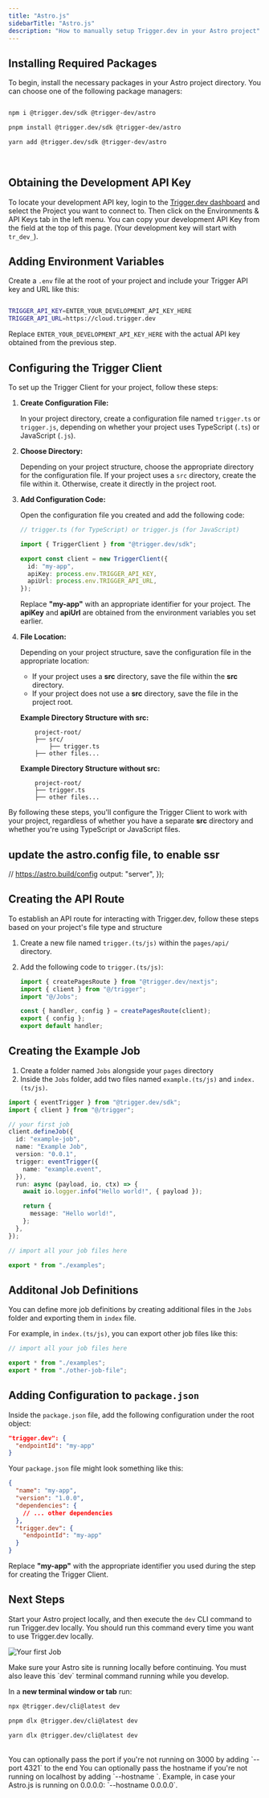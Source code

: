 ```yaml
---
title: "Astro.js"
sidebarTitle: "Astro.js"
description: "How to manually setup Trigger.dev in your Astro project"
---
```


## Installing Required Packages

To begin, install the necessary packages in your Astro project directory. You can choose one of the following package managers:

<CodeGroup>

```bash npm

npm i @trigger.dev/sdk @trigger-dev/astro

```

```bash pnpm
pnpm install @trigger.dev/sdk @trigger-dev/astro

```

```bash yarn
yarn add @trigger.dev/sdk @trigger-dev/astro

```

</CodeGroup>

<br />


## Obtaining the Development API Key

To locate your development API key, login to the [Trigger.dev
dashboard](https://cloud.trigger.dev) and select the Project you want to
connect to. Then click on the Environments & API Keys tab in the left menu.
You can copy your development API Key from the field at the top of this page.
(Your development key will start with `tr_dev_`).

## Adding Environment Variables

Create a `.env` file at the root of your project and include your Trigger API key and URL like this:

```bash

TRIGGER_API_KEY=ENTER_YOUR_DEVELOPMENT_API_KEY_HERE
TRIGGER_API_URL=https://cloud.trigger.dev

```

Replace `ENTER_YOUR_DEVELOPMENT_API_KEY_HERE` with the actual API key obtained from the previous step.

## Configuring the Trigger Client

To set up the Trigger Client for your project, follow these steps:

1. **Create Configuration File:**

   In your project directory, create a configuration file named `trigger.ts` or `trigger.js`, depending on whether your project uses TypeScript (`.ts`) or JavaScript (`.js`).

2. **Choose Directory:**

   Depending on your project structure, choose the appropriate directory for the configuration file. If your project uses a `src` directory, create the file within it. Otherwise, create it directly in the project root.

3. **Add Configuration Code:**

   Open the configuration file you created and add the following code:

   ```typescript
   // trigger.ts (for TypeScript) or trigger.js (for JavaScript)

   import { TriggerClient } from "@trigger.dev/sdk";

   export const client = new TriggerClient({
     id: "my-app",
     apiKey: process.env.TRIGGER_API_KEY,
     apiUrl: process.env.TRIGGER_API_URL,
   });
   ```

   Replace **"my-app"** with an appropriate identifier for your project. The **apiKey** and **apiUrl** are obtained from the environment variables you set earlier.

4. **File Location:**

   Depending on your project structure, save the configuration file in the appropriate location:

   - If your project uses a **src** directory, save the file within the **src** directory.
   - If your project does not use a **src** directory, save the file in the project root.

   **Example Directory Structure with src:**

   ```
       project-root/
       ├── src/
           ├── trigger.ts
       ├── other files...
   ```

   **Example Directory Structure without src:**

   ```
       project-root/
       ├── trigger.ts
       ├── other files...
   ```

By following these steps, you'll configure the Trigger Client to work with your project, regardless of whether you have a separate **src** directory and whether you're using TypeScript or JavaScript files.


## update the astro.config file, to enable ssr


// https://astro.build/config
  output: "server",
});

## Creating the API Route

To establish an API route for interacting with Trigger.dev, follow these steps based on your project's file type and structure

1. Create a new file named `trigger.(ts/js)` within the `pages/api/` directory.
2. Add the following code to `trigger.(ts/js)`:

    ```typescript
    import { createPagesRoute } from "@trigger.dev/nextjs";
    import { client } from "@/trigger";
    import "@/Jobs";

    const { handler, config } = createPagesRoute(client);
    export { config };
    export default handler;
    ```



## Creating the Example Job

1. Create a folder named `Jobs` alongside your `pages` directory
2. Inside the `Jobs` folder, add two files named `example.(ts/js)` and `index.(ts/js)`.

<CodeGroup>

```typescript example.(ts/js)
import { eventTrigger } from "@trigger.dev/sdk";
import { client } from "@/trigger";

// your first job
client.defineJob({
  id: "example-job",
  name: "Example Job",
  version: "0.0.1",
  trigger: eventTrigger({
    name: "example.event",
  }),
  run: async (payload, io, ctx) => {
    await io.logger.info("Hello world!", { payload });

    return {
      message: "Hello world!",
    };
  },
});
```

```typescript index.ts/index.(ts/js)
// import all your job files here

export * from "./examples";
```

</CodeGroup>

## Additonal Job Definitions

You can define more job definitions by creating additional files in the `Jobs` folder and exporting them in `index` file.

For example, in `index.(ts/js)`, you can export other job files like this:

```typescript
// import all your job files here

export * from "./examples";
export * from "./other-job-file";
```

## Adding Configuration to `package.json`

Inside the `package.json` file, add the following configuration under the root object:

```json
"trigger.dev": {
  "endpointId": "my-app"
}
```

Your `package.json` file might look something like this:

```json
{
  "name": "my-app",
  "version": "1.0.0",
  "dependencies": {
    // ... other dependencies
  },
  "trigger.dev": {
    "endpointId": "my-app"
  }
}
```

Replace **"my-app"** with the appropriate identifier you used during the step for creating the Trigger Client.

## Next Steps

Start your Astro project locally, and then execute the `dev` CLI command to run Trigger.dev locally. You should run this command every time you want to use Trigger.dev locally.

![Your first Job](/images/cli-dev.gif)

<Warning>
  Make sure your Astro site is running locally before continuing. You must also leave this `dev`
  terminal command running while you develop.
</Warning>

In a **new terminal window or tab** run:

<CodeGroup>

```bash npm
npx @trigger.dev/cli@latest dev
```

```bash pnpm
pnpm dlx @trigger.dev/cli@latest dev
```

```bash yarn
yarn dlx @trigger.dev/cli@latest dev
```

</CodeGroup>
<br />
<Note>
  You can optionally pass the port if you're not running on 3000 by adding
  `--port 4321` to the end
</Note>
<Note>
  You can optionally pass the hostname if you're not running on localhost by adding
  `--hostname <host>`. Example, in case your Astro.js is running on 0.0.0.0: `--hostname 0.0.0.0`.
</Note>

